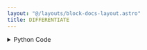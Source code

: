 ```yaml
---
layout: "@/layouts/block-docs-layout.astro"
title: DIFFERENTIATE
---
```



<PythonDocsDisplay docstring={docstring} />

<details>
<summary>Python Code</summary>
```python
from flojoy import flojoy, OrderedPair, Vector
import numpy as np


@flojoy
def DIFFERENTIATE(default: OrderedPair | Vector) -> OrderedPair:
    """The DIFFERENTIATE node takes two lists, x and y, as input.

    It then computes the derivative of the array, y, with respect to x.

    Inputs
    ------
    default : OrderedPair|Vector
        Input from which we get the x and y lists use in the derivative.

    Returns
    -------
    OrderedPair
        x: the x-axis of the input.
        y: the result of the derivative.
    """

    match default:
        case OrderedPair():
            input_x = default.x
            input_y = default.y

            if len(input_x) != len(input_y):
                raise ValueError(
                    f" X and Y keys must have the same length, got x of length {len(input_x)} and y {len(input_y)}"
                )

            differentiate = np.diff(input_y) / np.diff(input_x)

            return OrderedPair(x=input_x, y=differentiate)
        case Vector():
            input_x = np.arange((len(default.v) - 1))
            differentiate = np.zeros_like(input_x)

            for i in range(0, len(input_x)):
                differentiate[i] = default.v[i + 1] - default.v[i]

            return OrderedPair(x=input_x, y=differentiate)

```
[Find this Flojoy Block on GitHub](https://github.com/flojoy-ai/blocks/blob/main/blocks/TRANSFORMERS/CALCULUS/DIFFERENTIATE/DIFFERENTIATE.py)
</details>

## Example

<AppDisplay app={app} blockName="DIFFERENTIATE" client:visible />

In this example, the `LINSPACE` node is making a linear function which generate two lists that are required inputs for `DIFFERENTIATE` node.

Then the `DIFFERENTIATE` node computes the derivative of the array, y with respect to x.

In the `LINE` node which take as input the output of the `LINSPACE` node we can see what the diagonal representing the original function. In the other `LINE` node we can see the output of the `DIFFERENTIATE` node which is a constant line as expected!

